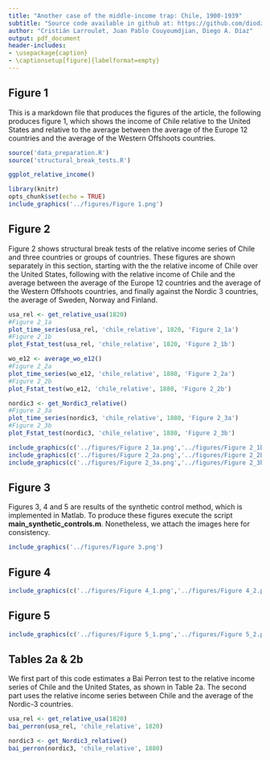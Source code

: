 ```yaml
---
title: "Another case of the middle-income trap: Chile, 1900-1939"
subtitle: "Source code available in github at: https://github.com/diodz/chile-middle-income-trap"
author: "Cristián Larroulet, Juan Pablo Couyoumdjian, Diego A. Díaz"
output: pdf_document
header-includes:
- \usepackage{caption}
- \captionsetup[figure]{labelformat=empty}
---
```


## Figure 1

This is a markdown file that produces the figures of the article, the following produces figure 1, which shows the income of Chile relative to the United States and relative to the average between the average of the Europe 12 countries and the average of the Western Offshoots countries.


```r

source('data_preparation.R')
source('structural_break_tests.R')

ggplot_relative_income()

```

```r

library(knitr)
opts_chunk$set(echo = TRUE)
include_graphics('../figures/Figure 1.png')

``` 

## Figure 2

Figure 2 shows structural break tests of the relative income series of Chile and three countries or groups of countries. These figures are shown separately in this section, starting with the the relative income of Chile over the United States, following with the relative income of Chile and the average between the average of the Europe 12 countries and the average of the Western Offshoots countries, and finally against the Nordic 3 countries, the average of Sweden, Norway and Finland.

```r

usa_rel <- get_relative_usa(1820)
#Figure 2_1a
plot_time_series(usa_rel, 'chile_relative', 1820, 'Figure 2_1a')
#Figure 2_1b
plot_Fstat_test(usa_rel, 'chile_relative', 1820, 'Figure 2_1b')

wo_e12 <- average_wo_e12()
#Figure 2_2a
plot_time_series(wo_e12, 'chile_relative', 1880, 'Figure 2_2a')
#Figure 2_2b
plot_Fstat_test(wo_e12, 'chile_relative', 1880, 'Figure 2_2b')

nordic3 <- get_Nordic3_relative()
#Figure 2_3a
plot_time_series(nordic3, 'chile_relative', 1880, 'Figure 2_3a')
#Figure 2_3b
plot_Fstat_test(nordic3, 'chile_relative', 1880, 'Figure 2_3b')

```



```r

include_graphics(c('../figures/Figure 2_1a.png','../figures/Figure 2_1b.png'))
include_graphics(c('../figures/Figure 2_2a.png','../figures/Figure 2_2b.png'))
include_graphics(c('../figures/Figure 2_3a.png','../figures/Figure 2_3b.png'))

``` 

\newpage

## Figure 3

Figures 3, 4 and 5 are results of the synthetic control method, which is implemented in Matlab. To produce these figures execute the script **main_synthetic_controls.m**. Nonetheless, we attach the images here for consistency.

```r

include_graphics('../figures/Figure 3.png')


``` 

\newpage

## Figure 4

```r

include_graphics(c('../figures/Figure 4_1.png','../figures/Figure 4_2.png'))

``` 

\newpage

## Figure 5

```r

include_graphics(c('../figures/Figure 5_1.png','../figures/Figure 5_2.png'))

``` 

\newpage

## Tables 2a & 2b

We first part of this code estimates a Bai Perron test to the relative income series of Chile and the United States, as shown in Table 2a. The second part uses the relative income series between Chile and the average of the Nordic-3 countries.

```r

usa_rel <- get_relative_usa(1820)
bai_perron(usa_rel, 'chile_relative', 1820)

```

```r

nordic3 <- get_Nordic3_relative()
bai_perron(nordic3, 'chile_relative', 1880)

```

